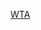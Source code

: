 {{Cat main|2015年WTA巡迴賽}}
{{year by category
| m = 2
| c = 0
| d = 1
| y = 5
| cat = WTA巡迴賽
| sortkey = WTA
| parent = 依年份劃分的WTA巡迴賽
| subcat = 2015年網球
}}
[[Category:2015年體育|WTA]]